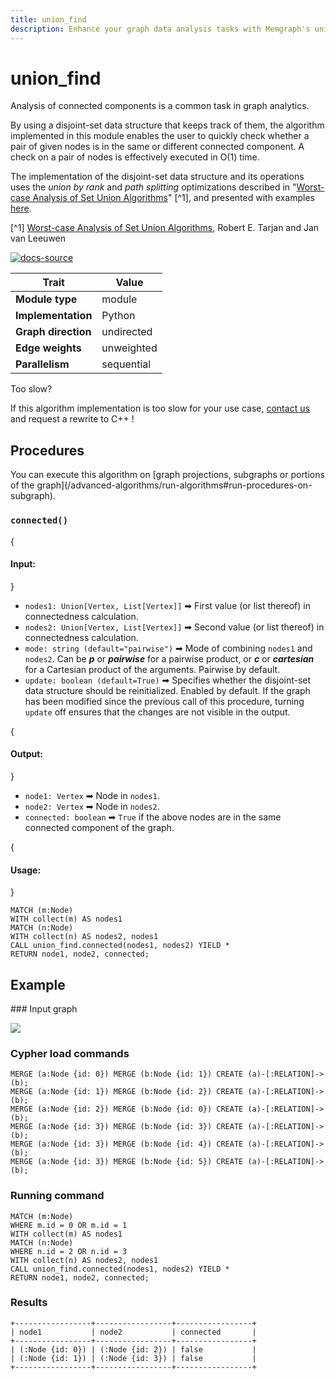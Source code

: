 ```yaml
---
title: union_find
description: Enhance your graph data analysis tasks with Memgraph's union_find algorithm, which performs efficient set operations on disjoint sets. Access comprehensive documentation for more information on how to optimize data analysis tasks. 
---
```



# union_find



Analysis of connected components is a common task in graph analytics.

By using a disjoint-set data structure that keeps track of them, the algorithm implemented in this module enables the user to quickly check whether a pair of given nodes is in the same or different connected component.
A check on a pair of nodes is effectively executed in O(1) time.

The implementation of the disjoint-set data structure and its operations uses the *union by rank* and *path splitting* optimizations described in "[Worst-case Analysis of Set Union Algorithms](https://dl.acm.org/doi/10.1145/62.2160)" [^1], and presented with examples [here](https://www.cs.princeton.edu/~rs/AlgsDS07/01UnionFind.pdf).

[^1] [Worst-case Analysis of Set Union Algorithms](https://dl.acm.org/doi/10.1145/62.2160), Robert E. Tarjan and Jan van Leeuwen

[![docs-source](https://img.shields.io/badge/source-union_find-FB6E00?logo=github&style=for-the-badge)](https://github.com/memgraph/mage/blob/main/python/union_find.py)

| Trait               | Value                                                 |
| ------------------- | ----------------------------------------------------- |
| **Module type**     | module     |
| **Implementation**  | Python     |
| **Graph direction** | undirected |
| **Edge weights**    | unweighted |
| **Parallelism**     | sequential |

<Callout type="info"> 

Too slow?

If this algorithm implementation is too slow for your use case, [contact us](mailto:tech@memgraph.com) and request a rewrite to C++ !

</Callout>

## Procedures

<Callout type="info">
You can execute this algorithm on [graph projections, subgraphs or portions of the graph](/advanced-algorithms/run-algorithms#run-procedures-on-subgraph).
</Callout>

### `connected()`

{<h4> Input: </h4>}

* `nodes1: Union[Vertex, List[Vertex]]` ➡ First value (or list thereof) in connectedness calculation.
* `nodes2: Union[Vertex, List[Vertex]]` ➡ Second value (or list thereof) in connectedness calculation.
* `mode: string (default="pairwise")` ➡ Mode of combining `nodes1` and `nodes2`. Can be ***p*** or ***pairwise*** for a pairwise product, or ***c*** or ***cartesian*** for a Cartesian product of the arguments. Pairwise by default.
* `update: boolean (default=True)` ➡ Specifies whether the disjoint-set data structure should be reinitialized. Enabled by default. If the graph has been modified since the previous call of this procedure, turning `update` off ensures that the changes are not visible in the output.

{<h4> Output: </h4>}

* `node1: Vertex` ➡ Node in `nodes1`.
* `node2: Vertex` ➡ Node in `nodes2`.
* `connected: boolean` ➡ `True` if the above nodes are in the same connected component of the graph.

{<h4> Usage: </h4>}
```cypher
MATCH (m:Node)
WITH collect(m) AS nodes1
MATCH (n:Node)
WITH collect(n) AS nodes2, nodes1
CALL union_find.connected(nodes1, nodes2) YIELD *
RETURN node1, node2, connected;
```

## Example

<Steps>
### Input graph

![](/pages/advanced-algorithms/available-algorithms/union_find/union-find-1.png)

### Cypher load commands

```cypher
MERGE (a:Node {id: 0}) MERGE (b:Node {id: 1}) CREATE (a)-[:RELATION]->(b);
MERGE (a:Node {id: 1}) MERGE (b:Node {id: 2}) CREATE (a)-[:RELATION]->(b);
MERGE (a:Node {id: 2}) MERGE (b:Node {id: 0}) CREATE (a)-[:RELATION]->(b);
MERGE (a:Node {id: 3}) MERGE (b:Node {id: 3}) CREATE (a)-[:RELATION]->(b);
MERGE (a:Node {id: 3}) MERGE (b:Node {id: 4}) CREATE (a)-[:RELATION]->(b);
MERGE (a:Node {id: 3}) MERGE (b:Node {id: 5}) CREATE (a)-[:RELATION]->(b);
```

### Running command

```cypher
MATCH (m:Node)
WHERE m.id = 0 OR m.id = 1
WITH collect(m) AS nodes1
MATCH (n:Node)
WHERE n.id = 2 OR n.id = 3
WITH collect(n) AS nodes2, nodes1
CALL union_find.connected(nodes1, nodes2) YIELD *
RETURN node1, node2, connected;
```

### Results

```plaintext
+-----------------+-----------------+-----------------+
| node1           | node2           | connected       |
+-----------------+-----------------+-----------------+
| (:Node {id: 0}) | (:Node {id: 2}) | false           |
| (:Node {id: 1}) | (:Node {id: 3}) | false           |
+-----------------+-----------------+-----------------+
```
</Steps>

